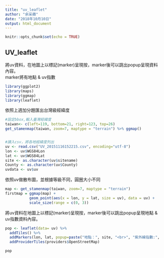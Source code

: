 ```yaml
---
title: "uv_leaflet"
author: "余采蘋"
date: "2018年10月10日"
output: html_document
---
```


```r
knitr::opts_chunk$set(echo = TRUE)
```

## UV_leaflet
將uv資料，在地圖上以標記(marker)呈現按，marker後可以跳出popup呈現資料內容。   
marker將有地點 & uv指數

```r
library(ggplot2)
library(maps)
library(ggmap)
library(leaflet)
```

依照上週加分題匯出台灣級經緯度
```r
#設定bbox,輸入臺灣經緯度
taiwan<- c(left=119, bottom=21, right=123, top=26)
get_stamenmap(taiwan, zoom=7, maptype = "terrain") %>% ggmap()


#讀入csv，將各地經緯度列出
uv <- read.csv("UV_20151116152215.csv", encoding="utf-8")
lon <- uv$WGS84Lon
lat <- uv$WGS84Lat
site <- as.character(uv$sitename)
County <- as.character(uv$County)
uvdata <- uv$uv

```

依照uv做散布圖，並根據等級不同，圓圈大小不同
```r

map <- get_stamenmap(taiwan, zoom=7, maptype = "terrain")
firstmap = ggmap(map) + 
           geom_point(aes(x = lon, y = lat, size = uv), data = uv) +
           scale_size(range = c(0, 3))

```


將uv資料在地圖上以標記(marker)呈現按，marker後可以跳出popup呈現地點 & uv指數資料內容。   

```r
pop <- leaflet(data= uv) %>% 
  addTiles() %>% 
  addMarkers(lon, lat, popup=paste("地點：", site, "<br>", "紫外線指數:", uvdata)) %>%
  addProviderTiles(providers$OpenStreetMap)

pop
```